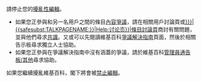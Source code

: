 {{{icon|[[File:Nuvola apps important.svg|25px|alt=|link=]]}}} 請停止您的[[wp:扰乱性编辑|擾亂性編輯]]。
* 如果您正參與和另一名用戶之間的條目[[wp:编辑方针|內容爭議]]，請在相關用戶討論頁或[[:{{<includeonly>safesubst:</includeonly>#if:{{{1|}}}|{{<includeonly>safesubst:</includeonly>TALKPAGENAME:{{{1}}}}}|Help:讨论页}}|條目討論頁]]商討有關問題，並與他們尋求[[wp:共识|共識]]。又或可以先閱讀維基百科[[wp:爭議解決指南|爭議解決指南]]頁面，然後於相關告示板尋求獨立人士協助。
* 如果您正參與在爭議解決指南中沒有涵蓋的爭議，請於維基百科[[wp:管理员通告板/其他|管理員通告板/其他]]尋求協助。
如果您繼續擾亂維基百科，閣下將會被[[wp:封禁方针|禁止編輯]]。
{{{2|}}}<!-- Template:uw-disruptive3 --><noinclude>
{{Templatesnotice|series = uw-disruptive|max = 4|nothankyou=yes|notwinkle=yes}}
</noinclude>